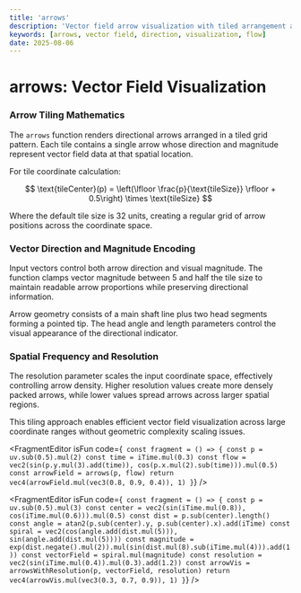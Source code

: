 ```yaml
---
title: 'arrows'
description: 'Vector field arrow visualization with tiled arrangement and directional indicators'
keywords: [arrows, vector field, direction, visualization, flow]
date: 2025-08-06
---
```



# arrows: Vector Field Visualization

### Arrow Tiling Mathematics

The `arrows` function renders directional arrows arranged in a tiled grid pattern. Each tile contains a single arrow whose direction and magnitude represent vector field data at that spatial location.

For tile coordinate calculation:

$$
\text{tileCenter}(p) = \left(\lfloor \frac{p}{\text{tileSize}} \rfloor + 0.5\right) \times \text{tileSize}
$$

Where the default tile size is 32 units, creating a regular grid of arrow positions across the coordinate space.

### Vector Direction and Magnitude Encoding

Input vectors control both arrow direction and visual magnitude. The function clamps vector magnitude between 5 and half the tile size to maintain readable arrow proportions while preserving directional information.

Arrow geometry consists of a main shaft line plus two head segments forming a pointed tip. The head angle and length parameters control the visual appearance of the directional indicator.

### Spatial Frequency and Resolution

The resolution parameter scales the input coordinate space, effectively controlling arrow density. Higher resolution values create more densely packed arrows, while lower values spread arrows across larger spatial regions.

This tiling approach enables efficient vector field visualization across large coordinate ranges without geometric complexity scaling issues.

<FragmentEditor
        isFun
        code={`
const fragment = () => {
        const p = uv.sub(0.5).mul(2)
        const time = iTime.mul(0.3)
        const flow = vec2(sin(p.y.mul(3).add(time)), cos(p.x.mul(2).sub(time))).mul(0.5)
        const arrowField = arrows(p, flow)
        return vec4(arrowField.mul(vec3(0.8, 0.9, 0.4)), 1)
}`}
/>

<FragmentEditor
        isFun
        code={`
const fragment = () => {
        const p = uv.sub(0.5).mul(3)
        const center = vec2(sin(iTime.mul(0.8)), cos(iTime.mul(0.6))).mul(0.5)
        const dist = p.sub(center).length()
        const angle = atan2(p.sub(center).y, p.sub(center).x).add(iTime)
        const spiral = vec2(cos(angle.add(dist.mul(5))), sin(angle.add(dist.mul(5))))
        const magnitude = exp(dist.negate().mul(2)).mul(sin(dist.mul(8).sub(iTime.mul(4))).add(1))
        const vectorField = spiral.mul(magnitude)
        const resolution = vec2(sin(iTime.mul(0.4)).mul(0.3).add(1.2))
        const arrowVis = arrowsWithResolution(p, vectorField, resolution)
        return vec4(arrowVis.mul(vec3(0.3, 0.7, 0.9)), 1)
}`}
/>